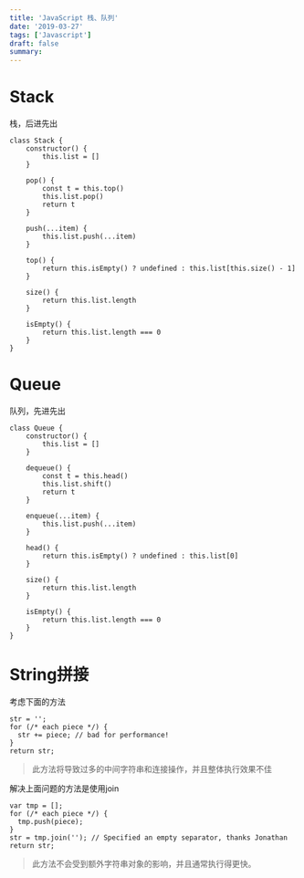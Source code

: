 ```yaml
---
title: 'JavaScript 栈、队列'
date: '2019-03-27'
tags: ['Javascript']
draft: false
summary: 
---
```


# Stack
栈，后进先出
```
class Stack {
    constructor() {
        this.list = []
    }

    pop() {
        const t = this.top()
        this.list.pop()
        return t
    }

    push(...item) {
        this.list.push(...item)
    }

    top() {
        return this.isEmpty() ? undefined : this.list[this.size() - 1]
    }

    size() {
        return this.list.length
    }

    isEmpty() {
        return this.list.length === 0
    }
}
```

# Queue
队列，先进先出
```
class Queue {
    constructor() {
        this.list = []
    }

    dequeue() {
        const t = this.head()
        this.list.shift()
        return t
    }

    enqueue(...item) {
        this.list.push(...item)
    }

    head() {
        return this.isEmpty() ? undefined : this.list[0]
    }

    size() {
        return this.list.length
    }

    isEmpty() {
        return this.list.length === 0
    }
}
```

# String拼接
考虑下面的方法
```
str = '';
for (/* each piece */) {
  str += piece; // bad for performance!
}
return str;
```
> 此方法将导致过多的中间字符串和连接操作，并且整体执行效果不佳

解决上面问题的方法是使用join
```
var tmp = [];
for (/* each piece */) {
  tmp.push(piece);
}
str = tmp.join(''); // Specified an empty separator, thanks Jonathan
return str;
```
> 此方法不会受到额外字符串对象的影响，并且通常执行得更快。